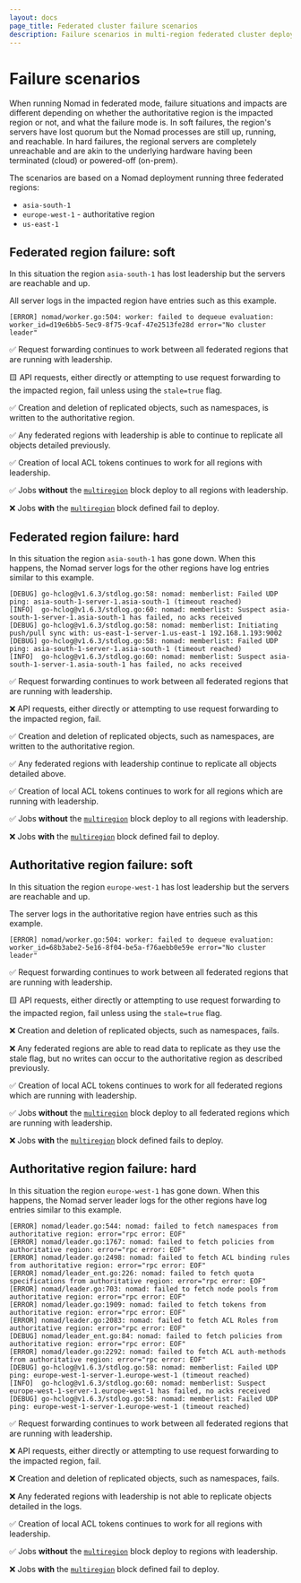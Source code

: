 ```yaml
---
layout: docs
page_title: Federated cluster failure scenarios
description: Failure scenarios in multi-region federated cluster deployments.
---
```


# Failure scenarios

When running Nomad in federated mode, failure situations and impacts are different depending on
whether the authoritative region is the impacted region or not, and what the failure mode is. In
soft failures, the region's servers have lost quorum but the Nomad processes are still up, running,
and reachable. In hard failures, the regional servers are completely unreachable and are akin to
the underlying hardware having been terminated (cloud) or powered-off (on-prem).

The scenarios are based on a Nomad deployment running three federated regions:
 * `asia-south-1`
 * `europe-west-1` - authoritative region
 * `us-east-1`

## Federated region failure: soft
In this situation the region `asia-south-1` has lost leadership but the servers are reachable and
up.

All server logs in the impacted region have entries such as this example.
```console
[ERROR] nomad/worker.go:504: worker: failed to dequeue evaluation: worker_id=d19e6bb5-5ec9-8f75-9caf-47e2513fe28d error="No cluster leader"
```

✅ Request forwarding continues to work between all federated regions that are running with
  leadership.

🟨 API requests, either directly or attempting to use request forwarding to the impacted region,
  fail unless using the `stale=true` flag.

✅ Creation and deletion of replicated objects, such as namespaces, is written to the
  authoritative region.

✅ Any federated regions with leadership is able to continue to replicate all objects detailed
  previously.

✅ Creation of local ACL tokens continues to work for all regions with leadership.

✅ Jobs **without** the [`multiregion`][] block deploy to all regions with leadership.

❌ Jobs **with** the [`multiregion`][] block defined fail to deploy.

## Federated region failure: hard
In this situation the region `asia-south-1` has gone down. When this happens, the Nomad server logs
for the other regions have log entries similar to this example.
```console
[DEBUG] go-hclog@v1.6.3/stdlog.go:58: nomad: memberlist: Failed UDP ping: asia-south-1-server-1.asia-south-1 (timeout reached)
[INFO]  go-hclog@v1.6.3/stdlog.go:60: nomad: memberlist: Suspect asia-south-1-server-1.asia-south-1 has failed, no acks received
[DEBUG] go-hclog@v1.6.3/stdlog.go:58: nomad: memberlist: Initiating push/pull sync with: us-east-1-server-1.us-east-1 192.168.1.193:9002
[DEBUG] go-hclog@v1.6.3/stdlog.go:58: nomad: memberlist: Failed UDP ping: asia-south-1-server-1.asia-south-1 (timeout reached)
[INFO]  go-hclog@v1.6.3/stdlog.go:60: nomad: memberlist: Suspect asia-south-1-server-1.asia-south-1 has failed, no acks received
```

✅ Request forwarding continues to work between all federated regions that are running with
  leadership.

❌ API requests, either directly or attempting to use request forwarding to the impacted region,
 fail.

✅ Creation and deletion of replicated objects, such as namespaces, are written to the
  authoritative region.

✅ Any federated regions with leadership continue to replicate all objects detailed
  above.

✅ Creation of local ACL tokens continues to work for all regions which are running with
  leadership.

✅ Jobs **without** the [`multiregion`][] block deploy to all regions with leadership.

❌ Jobs **with** the [`multiregion`][] block defined fail to deploy.

## Authoritative region failure: soft
In this situation the region `europe-west-1` has lost leadership but the servers are reachable and
up.

The server logs in the authoritative region have entries such as this example.
```console
[ERROR] nomad/worker.go:504: worker: failed to dequeue evaluation: worker_id=68b3abe2-5e16-8f04-be5a-f76aebb0e59e error="No cluster leader"
```

✅ Request forwarding continues to work between all federated regions that are running with
  leadership.

🟨 API requests, either directly or attempting to use request forwarding to the impacted region,
 fail unless using the `stale=true` flag.

❌ Creation and deletion of replicated objects, such as namespaces, fails.

❌ Any federated regions are able to read data to replicate as they use the stale flag, but no
  writes can occur to the authoritative region as described previously.

✅ Creation of local ACL tokens continues to work for all federated regions which are running
  with leadership.

✅ Jobs **without** the [`multiregion`][] block deploy to all federated regions which
  are running with leadership.

❌ Jobs **with** the [`multiregion`][] block defined fails to deploy.

## Authoritative region failure: hard
In this situation the region `europe-west-1` has gone down. When this happens, the Nomad server
leader logs for the other regions have log entries similar to this example.
```console
[ERROR] nomad/leader.go:544: nomad: failed to fetch namespaces from authoritative region: error="rpc error: EOF"
[ERROR] nomad/leader.go:1767: nomad: failed to fetch policies from authoritative region: error="rpc error: EOF"
[ERROR] nomad/leader.go:2498: nomad: failed to fetch ACL binding rules from authoritative region: error="rpc error: EOF"
[ERROR] nomad/leader_ent.go:226: nomad: failed to fetch quota specifications from authoritative region: error="rpc error: EOF"
[ERROR] nomad/leader.go:703: nomad: failed to fetch node pools from authoritative region: error="rpc error: EOF"
[ERROR] nomad/leader.go:1909: nomad: failed to fetch tokens from authoritative region: error="rpc error: EOF"
[ERROR] nomad/leader.go:2083: nomad: failed to fetch ACL Roles from authoritative region: error="rpc error: EOF"
[DEBUG] nomad/leader_ent.go:84: nomad: failed to fetch policies from authoritative region: error="rpc error: EOF"
[ERROR] nomad/leader.go:2292: nomad: failed to fetch ACL auth-methods from authoritative region: error="rpc error: EOF"
[DEBUG] go-hclog@v1.6.3/stdlog.go:58: nomad: memberlist: Failed UDP ping: europe-west-1-server-1.europe-west-1 (timeout reached)
[INFO]  go-hclog@v1.6.3/stdlog.go:60: nomad: memberlist: Suspect europe-west-1-server-1.europe-west-1 has failed, no acks received
[DEBUG] go-hclog@v1.6.3/stdlog.go:58: nomad: memberlist: Failed UDP ping: europe-west-1-server-1.europe-west-1 (timeout reached)
```

✅ Request forwarding continues to work between all federated regions that are running with
  leadership.

❌ API requests, either directly or attempting to use request forwarding to the impacted region,
 fail.

❌ Creation and deletion of replicated objects, such as namespaces, fails.

❌ Any federated regions with leadership is not able to replicate objects detailed in the logs.

✅ Creation of local ACL tokens continues to work for all regions with leadership.

✅ Jobs **without** the [`multiregion`][] block deploy to regions with leadership.

❌ Jobs **with** the [`multiregion`][] block defined fail to deploy.

[`multiregion`]: /nomad/docs/job-specification/multiregion
